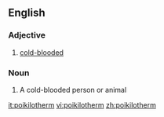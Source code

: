 ==English==

===Adjective===
{{en-adj}}

# [[cold-blooded]]

===Noun===
{{en-noun}}

# A cold-blooded person or animal

[[it:poikilotherm]]
[[vi:poikilotherm]]
[[zh:poikilotherm]]